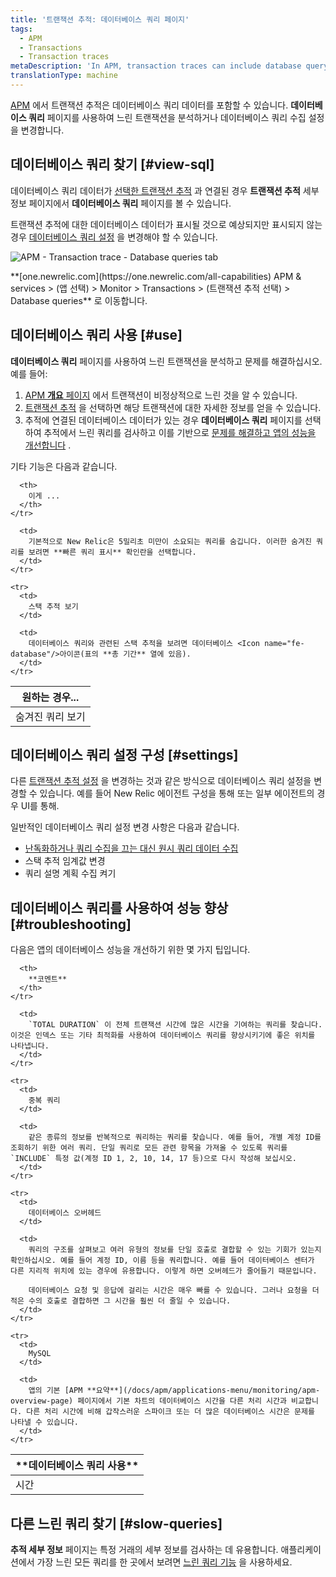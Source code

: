 ```yaml
---
title: '트랜잭션 추적: 데이터베이스 쿼리 페이지'
tags:
  - APM
  - Transactions
  - Transaction traces
metaDescription: 'In APM, transaction traces can include database query data, which gives you deeper insight into performance issues.'
translationType: machine
---
```



[APM](/docs/apm/new-relic-apm/getting-started/welcome-new-relic-apm) 에서 트랜잭션 추적은 데이터베이스 쿼리 데이터를 포함할 수 있습니다. **데이터베이스 쿼리** 페이지를 사용하여 느린 트랜잭션을 분석하거나 데이터베이스 쿼리 수집 설정을 변경합니다.

## 데이터베이스 쿼리 찾기 [#view-sql]

데이터베이스 쿼리 데이터가 [선택한 트랜잭션 추적](/docs/apm/transactions/transaction-traces/transaction-traces#find-view) 과 연결된 경우 **트랜잭션 추적** 세부정보 페이지에서 **데이터베이스 쿼리** 페이지를 볼 수 있습니다.

트랜잭션 추적에 대한 데이터베이스 데이터가 표시될 것으로 예상되지만 표시되지 않는 경우 [데이터베이스 쿼리 설정](#settings) 을 변경해야 할 수 있습니다.

<img
  title="APM-transaction-trace-database-queries.png"
  alt="APM - Transaction trace - Database queries tab"
  src={apmTransactionTraceDbQuery}
/>

<figcaption>
  **[one.newrelic.com](https://one.newrelic.com/all-capabilities) APM & services > (앱 선택) > Monitor > Transactions > (트랜잭션 추적 선택) > Database queries** 로 이동합니다.
</figcaption>

## 데이터베이스 쿼리 사용 [#use]

**데이터베이스 쿼리** 페이지를 사용하여 느린 트랜잭션을 분석하고 문제를 해결하십시오. 예를 들어:

1. [APM **개요** 페이지](/docs/apm/applications-menu/monitoring/apm-overview-page) 에서 트랜잭션이 비정상적으로 느린 것을 알 수 있습니다.
2. [트랜잭션 추적](/docs/apm/transactions/transaction-traces/transaction-traces) 을 선택하면 해당 트랜잭션에 대한 자세한 정보를 얻을 수 있습니다.
3. 추적에 연결된 데이터베이스 데이터가 있는 경우 **데이터베이스 쿼리** 페이지를 선택하여 추적에서 느린 쿼리를 검사하고 이를 기반으로 [문제를 해결하고 앱의 성능을 개선합니다](#troubleshooting) .

기타 기능은 다음과 같습니다.

<table>
  <thead>
    <tr>
      <th style={{ width: "200px" }}>
        원하는 경우...
      </th>

      <th>
        이게 ...
      </th>
    </tr>
  </thead>

  <tbody>
    <tr>
      <td>
        숨겨진 쿼리 보기
      </td>

      <td>
        기본적으로 New Relic은 5밀리초 미만이 소요되는 쿼리를 숨깁니다. 이러한 숨겨진 쿼리를 보려면 **빠른 쿼리 표시** 확인란을 선택합니다.
      </td>
    </tr>

    <tr>
      <td>
        스택 추적 보기
      </td>

      <td>
        데이터베이스 쿼리와 관련된 스택 추적을 보려면 데이터베이스 <Icon name="fe-database"/>아이콘(표의 **총 기간** 열에 있음).
      </td>
    </tr>
  </tbody>
</table>

## 데이터베이스 쿼리 설정 구성 [#settings]

다른 [트랜잭션 추적 설정](/docs/apm/transactions/transaction-traces/configure-transaction-traces) 을 변경하는 것과 같은 방식으로 데이터베이스 쿼리 설정을 변경할 수 있습니다. 예를 들어 New Relic 에이전트 구성을 통해 또는 일부 에이전트의 경우 UI를 통해.

일반적인 데이터베이스 쿼리 설정 변경 사항은 다음과 같습니다.

* [난독화하거나 쿼리 수집을 끄는 대신 원시 쿼리 데이터 수집](/docs/apm/transactions/transaction-traces/configure-transaction-traces#record-sql)
* 스택 추적 임계값 변경
* 쿼리 설명 계획 수집 켜기

## 데이터베이스 쿼리를 사용하여 성능 향상 [#troubleshooting]

다음은 앱의 데이터베이스 성능을 개선하기 위한 몇 가지 팁입니다.

<table>
  <thead>
    <tr>
      <th style={{ width: "200px" }}>
        **데이터베이스 쿼리 사용**
      </th>

      <th>
        **코멘트**
      </th>
    </tr>
  </thead>

  <tbody>
    <tr>
      <td>
        시간
      </td>

      <td>
        `TOTAL DURATION` 이 전체 트랜잭션 시간에 많은 시간을 기여하는 쿼리를 찾습니다. 이것은 인덱스 또는 기타 최적화를 사용하여 데이터베이스 쿼리를 향상시키기에 좋은 위치를 나타냅니다.
      </td>
    </tr>

    <tr>
      <td>
        중복 쿼리
      </td>

      <td>
        같은 종류의 정보를 반복적으로 쿼리하는 쿼리를 찾습니다. 예를 들어, 개별 계정 ID를 조회하기 위한 여러 쿼리. 단일 쿼리로 모든 관련 항목을 가져올 수 있도록 쿼리를 `INCLUDE` 특정 값(계정 ID 1, 2, 10, 14, 17 등)으로 다시 작성해 보십시오.
      </td>
    </tr>

    <tr>
      <td>
        데이터베이스 오버헤드
      </td>

      <td>
        쿼리의 구조를 살펴보고 여러 유형의 정보를 단일 호출로 결합할 수 있는 기회가 있는지 확인하십시오. 예를 들어 계정 ID, 이름 등을 쿼리합니다. 예를 들어 데이터베이스 센터가 다른 지리적 위치에 있는 경우에 유용합니다. 이렇게 하면 오버헤드가 줄어들기 때문입니다.

        데이터베이스 요청 및 응답에 걸리는 시간은 매우 빠를 수 있습니다. 그러나 요청을 더 적은 수의 호출로 결합하면 그 시간을 훨씬 더 줄일 수 있습니다.
      </td>
    </tr>

    <tr>
      <td>
        MySQL
      </td>

      <td>
        앱의 기본 [APM **요약**](/docs/apm/applications-menu/monitoring/apm-overview-page) 페이지에서 기본 차트의 데이터베이스 시간을 다른 처리 시간과 비교합니다. 다른 처리 시간에 비해 갑작스러운 스파이크 또는 더 많은 데이터베이스 시간은 문제를 나타낼 수 있습니다.
      </td>
    </tr>
  </tbody>
</table>

## 다른 느린 쿼리 찾기 [#slow-queries]

**추적 세부 정보** 페이지는 특정 거래의 세부 정보를 검사하는 데 유용합니다. 애플리케이션에서 가장 느린 모든 쿼리를 한 곳에서 보려면 [느린 쿼리 기능](/docs/apm/applications-menu/monitoring/viewing-slow-query-details) 을 사용하세요.